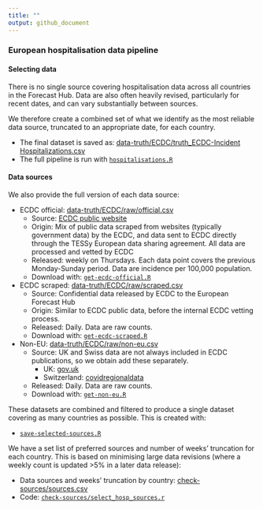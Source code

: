 ```yaml
---
title: ""
output: github_document
---
```


### European hospitalisation data pipeline

#### Selecting data
There is no single source covering hospitalisation data across all countries in the Forecast Hub. Data are also often heavily revised, particularly for recent dates, and can vary substantially between sources. 

We therefore create a combined set of what we identify as the most reliable data source, truncated to an appropriate date, for each country.

- The final dataset is saved as: [data-truth/ECDC/truth_ECDC-Incident Hospitalizations.csv](./data-truth/ECDC/truth_ECDC-Incident Hospitalizations.csv)
- The full pipeline is run with [`hospitalisations.R`](./code/auto_download/hospitalisations.R)

#### Data sources
We also provide the full version of each data source:

- ECDC official: [data-truth/ECDC/raw/official.csv](./data-truth/ECDC/raw/official.csv)
   - Source: [ECDC public website](https://www.ecdc.europa.eu/en/publications-data/download-data-hospital-and-icu-admission-rates-and-current-occupancy-covid-19)
   - Origin: Mix of public data scraped from websites (typically government data) by the ECDC, and data sent to ECDC directly through the TESSy European data sharing agreement. All data are processed and vetted by ECDC
   - Released: weekly on Thursdays. Each data point covers the previous Monday-Sunday period. Data are incidence per 100,000 population.
   - Download with: [`get-ecdc-official.R`](./code/auto_download/hospitalisations/get-ecdc-official.R)

- ECDC scraped: [data-truth/ECDC/raw/scraped.csv](./data-truth/ECDC/raw/scraped.csv)
   - Source: Confidential data released by ECDC to the European Forecast Hub
   - Origin: Similar to ECDC public data, before the internal ECDC vetting process.
   - Released: Daily. Data are raw counts.
   - Download with: [`get-ecdc-scraped.R`](./code/auto_download/hospitalisations/get-ecdc-scraped.R)

- Non-EU: [data-truth/ECDC/raw/non-eu.csv](./data-truth/ECDC/raw/non-eu.csv)
   - Source: UK and Swiss data are not always included in ECDC publications, so we obtain add these separately.
     - UK: [gov.uk](https://coronavirus.data.gov.uk/details/healthcare)
     - Switzerland: [covidregionaldata](https://github.com/epiforecasts/covidregionaldata) 
   - Released: Daily. Data are raw counts.
   - Download with: [`get-non-eu.R`](./code/auto_download/hospitalisations/get-non-eu.R)

These datasets are combined and filtered to produce a single dataset covering as many countries as possible. This is created with:

- [`save-selected-sources.R`](./code/auto_download/hospitalisations/save-selected-sources.R)

We have a set list of preferred sources and number of weeks' truncation for each country. This is based on minimising large data revisions (where a weekly count is updated >5% in a later data release):

- Data sources and weeks' truncation by country: [check-sources/sources.csv](./code/auto_download/hospitalisations/check-sources/sources.csv)
- Code: [`check-sources/select_hosp_sources.r`](./code/auto_download/hospitalisations/check-sources/select_hosp_sources.r)
